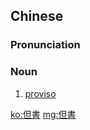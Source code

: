 {{also|但书}}
==Chinese==
{{zh-forms|s=但书}}

===Pronunciation===
{{zh-pron
|m=dànshū
|c=daan6 syu1
|mn=tān-su
|cat=n
}}

===Noun===
{{zh-noun}}

# {{lb|zh|law}} [[proviso]]

[[ko:但書]]
[[mg:但書]]